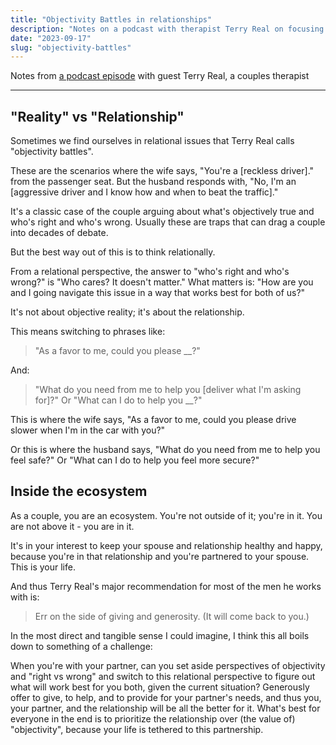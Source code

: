```yaml
---
title: "Objectivity Battles in relationships"
description: "Notes on a podcast with therapist Terry Real on focusing on the relationship instead of objectivity in debates."
date: "2023-09-17"
slug: "objectivity-battles"
---
```


Notes from [a podcast episode](https://open.spotify.com/episode/4koeEWKwZGeOIRqIXZ7Kp1?si=_oBeOvIsQwiBG4EBAMRYMQ) with guest Terry Real, a couples therapist

---

## "Reality" vs "Relationship"

Sometimes we find ourselves in relational issues that Terry Real calls "objectivity battles".

These are the scenarios where the wife says, "You're a [reckless driver]." from the passenger seat. But the husband responds with, "No, I'm an [aggressive driver and I know how and when to beat the traffic]."

It's a classic case of the couple arguing about what's objectively true and who's right and who's wrong. Usually these are traps that can drag a couple into decades of debate.

But the best way out of this is to think relationally.

From a relational perspective, the answer to "who's right and who's wrong?" is "Who cares? It doesn't matter." What matters is: "How are you and I going navigate this issue in a way that works best for both of us?"

It's not about objective reality; it's about the relationship.

This means switching to phrases like:

> "As a favor to me, could you please \_\_?"

And:

> "What do you need from me to help you [deliver what I'm asking for]?" Or "What can I do to help you \_\_?"

This is where the wife says, "As a favor to me, could you please drive slower when I'm in the car with you?"

Or this is where the husband says, "What do you need from me to help you feel safe?" Or "What can I do to help you feel more secure?"

## Inside the ecosystem

As a couple, you are an ecosystem. You're not outside of it; you're in it. You are not above it - you are in it.

It's in your interest to keep your spouse and relationship healthy and happy, because you're in that relationship and you're partnered to your spouse. This is your life.

And thus Terry Real's major recommendation for most of the men he works with is:

> Err on the side of giving and generosity. (It will come back to you.)

In the most direct and tangible sense I could imagine, I think this all boils down to something of a challenge:

When you're with your partner, can you set aside perspectives of objectivity and "right vs wrong" and switch to this relational perspective to figure out what will work best for you both, given the current situation? Generously offer to give, to help, and to provide for your partner's needs, and thus you, your partner, and the relationship will be all the better for it. What's best for everyone in the end is to prioritize the relationship over (the value of) "objectivity", because your life is tethered to this partnership.
